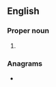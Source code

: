 {{also|nira|nīra}}
==English==

===Proper noun===
{{en-proper noun}}

# {{lb|en|US}} {{initialism of|en|{{w|National Industrial Recovery Act}}}}

===Anagrams===
* {{anagrams|en|a=ainr|ARIN|Arin|Iran|Irân|Irān|Nair|RNAi|Rani|Rian|Rina|arni|rain|rani}}